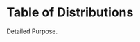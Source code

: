 # Table of Distributions
Detailed Purpose.

\begin{matrix}
\begin{array}{|l|cccccc|}
\hline
      \text{Name} & \text{Probability Density}  &       \text{Mean} & \text{Variance } \sigma^2 & \text{Moments } \mu_k'=\mathrm{E~}X^k & \mathrm{E~}(X\wedge x)^k & \text{Moment Generating} \\
           & \text{Function f(x)}  & \mu=\mathrm{E~}X & \mathrm{E~}(X-\mu)^2 & \text{or } \mu_k=\mathrm{E~}(X-\mu)^k &            & \text{Function M(t)}=\mathrm{E~}e^{tX} \\
\hline
   \text{Uniform} & \frac{1}{\beta-\alpha} & \frac{\beta+\alpha}{2} & \frac{(\beta-\alpha)^2}{12} & \mu_k=0 \text{ for k odd} &            & \frac{e^{\beta t}-e^{\alpha t}}{(\beta-\alpha)t} \\
           & -\infty<\alpha, <\beta<\infty &  & & \mu_k=\frac{(\beta-\alpha)^k}{2^k(k+1)} \text{ for k even} &            & \\
\hline
    \text{Normal} & \frac{1}{\sqrt{2\pi}\sigma}\exp\left( -\frac{(x-\mu)^2}{2\sigma^2}\right)  &     \mu & \sigma^2 & \mu_k=0 \text{ for k odd} &            & \exp(\mu t+\sigma^2~t^2/2) \\
           & -\infty<\mu<\infty, \sigma>0  &            &            & \mu_k=\frac{k!\sigma^k}{(k/2)!2^{k/2}} \text{ for k even} &            &            \\
\hline
\text{Exponential} & \frac{1}{\theta}e^{-x/\theta} &  \theta & \theta^2 & \mu_k'=\theta^k \Gamma (k+1) & \theta^k\Gamma (k+1)\Gamma (k+1;x/\theta) & \frac{1}{1-\theta~t} \\
           & \lambda>0 &            &            &            & +x^k e^{-x/\theta} & \\
\hline
     \text{Gamma} & \frac{1}{\theta^{\alpha}\Gamma(\alpha)}x^{\alpha-1}e^{-x/\theta} & \alpha~\theta & \alpha~\theta^2 & \mu_k'=\frac{\theta^k\Gamma(k+\alpha)}{\Gamma(\alpha)} & \frac{\theta^k\Gamma(k+\alpha)}{\Gamma(\alpha)}\Gamma(k+\alpha; x/\theta) & \frac{1}{(1-\theta t)^{\alpha}} \\
           & \theta>0, \alpha>0 &            &            & & +x^k[1-\Gamma(\alpha; x/\theta)] & \\
\hline
      \text{Beta} & \frac{1}{B(a,b)} u^a(1-u)^{b-1}\frac{\theta}{x}, & \frac{a \theta}{a+b} & \frac{ab\theta^2}{(a+b+1)(a+b)^2} & \mu_k'=\theta^k \frac{B(k+a,b)}{B(a,b)} & \text{Not useful} & \text{Not useful} \\
           & u=x/\theta ,  a>0 , b>0 & & & &            &            \\
\hline
    \text{Cauchy} & \frac{1}{\pi\beta}[1+\left( \frac{x-\alpha}{\beta}\right)^2]^{-1} &   \text{Does not} & \text{Does not exist} & \text{Does not exist} & \text{Does not exist} & \text{Does not exist} \\
           & -\infty <\alpha <\infty, \beta>0 &      \text{exist} &            &            &            &            \\
\hline
 \text{Lognormal} &    & \exp(\mu+ & \exp(2\mu +2\sigma^2)- & \mu_k'=\exp(k\mu+k\sigma^2) & \exp(k\mu+k\sigma^2) & \text{Not useful} \\
           & \frac{1}{x\sqrt{2\pi}\sigma}\exp\left( -\frac{(\ln x-\mu)^2}{2\sigma^2}\right)  & \sigma^2/2) & \exp(2\mu+\sigma^2) & & \Phi\left( \frac{lnx-\mu-k\sigma^2}{\sigma}\right) &            \\
           & -\infty <\mu <\infty, \sigma>0 &            &            &            & +x^k(1-F(x)) &            \\
\hline
    \text{Pareto} & \frac{\alpha \theta^{\alpha}}{x^{\alpha+1}}, \alpha>0 & \frac{\alpha\theta}{\alpha-1} & \frac{\alpha\theta^2}{\alpha-2}-\left( \frac{\alpha \theta}{\alpha-1}\right)^2 & \mu_k'=\frac{\alpha\theta^k}{\alpha-k} & \frac{\alpha\theta^k}{\alpha-k}-\frac{k\theta^{\alpha}}{(\alpha-k)x^{\alpha-k}} & \text{Does not exist} \\
\hline
\end{array}
\end{matrix}

<!-- $$ -->
<!-- {\small -->
<!-- \begin{matrix} -->
<!-- \begin{array}{|l|cccccc|} -->
<!-- \hline -->
<!--       \text{Name} & \text{Probability Density}  &       \text{Mean} & \text{Variance } \sigma^2 & \text{Moments } \mu_k'=\mathrm{E~}X^k & \mathrm{E~}(X\wedge x)^k & \text{Moment Generating} \\ -->
<!--            & \text{Function f(x)}  & \mu=\mathrm{E~}X & \mathrm{E~}(X-\mu)^2 & \text{or } \mu_k=\mathrm{E~}(X-\mu)^k &            & \text{Function M(t)}=\mathrm{E~}e^{tX} \\ -->
<!-- \hline -->
<!--    \text{Uniform} & \frac{1}{\beta-\alpha} & \frac{\beta+\alpha}{2} & \frac{(\beta-\alpha)^2}{12} & \mu_k=0 \text{ for k odd} &            & \frac{e^{\beta t}-e^{\alpha t}}{(\beta-\alpha)t} \\ -->
<!--            & -\infty<\alpha, <\beta<\infty &  & & \mu_k=\frac{(\beta-\alpha)^k}{2^k(k+1)} \text{ for k even} &            & \\ -->
<!-- \hline -->
<!--     \text{Normal} & \frac{1}{\sqrt{2\pi}\sigma}\exp\left( -\frac{(x-\mu)^2}{2\sigma^2}\right)  &     \mu & \sigma^2 & \mu_k=0 \text{ for k odd} &            & \exp(\mu t+\sigma^2~t^2/2) \\ -->
<!--            & -\infty<\mu<\infty, \sigma>0  &            &            & \mu_k=\frac{k!\sigma^k}{(k/2)!2^{k/2}} \text{ for k even} &            &            \\ -->
<!-- \hline -->
<!-- \text{Exponential} & \frac{1}{\theta}e^{-x/\theta} &  \theta & \theta^2 & \mu_k'=\theta^k \Gamma (k+1) & \theta^k\Gamma (k+1)\Gamma (k+1;x/\theta) & \frac{1}{1-\theta~t} \\ -->
<!--            & \lambda>0 &            &            &            & +x^k e^{-x/\theta} & \\ -->
<!-- \hline -->
<!--      \text{Gamma} & \frac{1}{\theta^{\alpha}\Gamma(\alpha)}x^{\alpha-1}e^{-x/\theta} & \alpha~\theta & \alpha~\theta^2 & \mu_k'=\frac{\theta^k\Gamma(k+\alpha)}{\Gamma(\alpha)} & \frac{\theta^k\Gamma(k+\alpha)}{\Gamma(\alpha)}\Gamma(k+\alpha; x/\theta) & \frac{1}{(1-\theta t)^{\alpha}} \\ -->
<!--            & \theta>0, \alpha>0 &            &            & & +x^k[1-\Gamma(\alpha; x/\theta)] & \\ -->
<!-- \hline -->
<!--       \text{Beta} & \frac{1}{B(a,b)} u^a(1-u)^{b-1}\frac{\theta}{x}, & \frac{a \theta}{a+b} & \frac{ab\theta^2}{(a+b+1)(a+b)^2} & \mu_k'=\theta^k \frac{B(k+a,b)}{B(a,b)} & \text{Not useful} & \text{Not useful} \\ -->
<!--            & u=x/\theta ,  a>0 , b>0 & & & &            &            \\ -->
<!-- \hline -->
<!--     \text{Cauchy} & \frac{1}{\pi\beta}[1+\left( \frac{x-\alpha}{\beta}\right)^2]^{-1} &   \text{Does not} & \text{Does not exist} & \text{Does not exist} & \text{Does not exist} & \text{Does not exist} \\ -->
<!--            & -\infty <\alpha <\infty, \beta>0 &      \text{exist} &            &            &            &            \\ -->
<!-- \hline -->
<!--  \text{Lognormal} &    & \exp(\mu+ & \exp(2\mu +2\sigma^2)- & \mu_k'=\exp(k\mu+k\sigma^2) & \exp(k\mu+k\sigma^2) & \text{Not useful} \\ -->
<!--            & \frac{1}{x\sqrt{2\pi}\sigma}\exp\left( -\frac{(\ln x-\mu)^2}{2\sigma^2}\right)  & \sigma^2/2) & \exp(2\mu+\sigma^2) & & \Phi\left( \frac{lnx-\mu-k\sigma^2}{\sigma}\right) &            \\ -->
<!--            & -\infty <\mu <\infty, \sigma>0 &            &            &            & +x^k(1-F(x)) &            \\ -->
<!-- \hline -->
<!--     \text{Pareto} & \frac{\alpha \theta^{\alpha}}{x^{\alpha+1}}, \alpha>0 & \frac{\alpha\theta}{\alpha-1} & \frac{\alpha\theta^2}{\alpha-2}-\left( \frac{\alpha \theta}{\alpha-1}\right)^2 & \mu_k'=\frac{\alpha\theta^k}{\alpha-k} & \frac{\alpha\theta^k}{\alpha-k}-\frac{k\theta^{\alpha}}{(\alpha-k)x^{\alpha-k}} & \text{Does not exist} \\ -->
<!-- \hline -->
<!-- \end{array} -->
<!-- \end{matrix} -->
<!-- } -->
<!-- $$ -->


